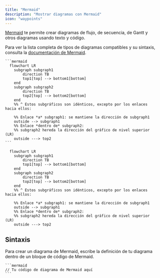 ```yaml
---
title: "Mermaid"
description: "Mostrar diagramas con Mermaid"
icon: "waypoints"
---
```


[Mermaid](https://mermaid.js.org/) te permite crear diagramas de flujo, de secuencia, de Gantt y otros diagramas usando texto y código.

Para ver la lista completa de tipos de diagramas compatibles y su sintaxis, consulta la [documentación de Mermaid](https://mermaid.js.org/intro/).

<RequestExample>

````mdx Ejemplo de diagrama de flujo en Mermaid
```mermaid
  flowchart LR
    subgraph subgraph1
        direction TB
        top1[top] --> bottom1[bottom]
    end
    subgraph subgraph2
        direction TB
        top2[top] --> bottom2[bottom]
    end
    %% ^ Estos subgráficos son idénticos, excepto por los enlaces hacia ellos:

    %% Enlace *a* subgraph1: se mantiene la dirección de subgraph1
    outside --> subgraph1
    %% Enlace *dentro de* subgraph2:
    %% subgraph2 hereda la dirección del gráfico de nivel superior (LR)
    outside ---> top2
```
````

</RequestExample>

```mermaid
  flowchart LR
    subgraph subgraph1
        direction TB
        top1[top] --> bottom1[bottom]
    end
    subgraph subgraph2
        direction TB
        top2[top] --> bottom2[bottom]
    end
    %% ^ Estos subgráficos son idénticos, excepto por los enlaces hacia ellos:

    %% Enlace *a* subgraph1: se mantiene la dirección de subgraph1
    outside --> subgraph1
    %% Enlace *dentro de* subgraph2:
    %% subgraph2 hereda la dirección del gráfico de nivel superior (LR)
    outside ---> top2
```

## Sintaxis

Para crear un diagrama de Mermaid, escribe la definición de tu diagrama dentro de un bloque de código de Mermaid.

````mdx
```mermaid
// Tu código de diagrama de Mermaid aquí
```
````

